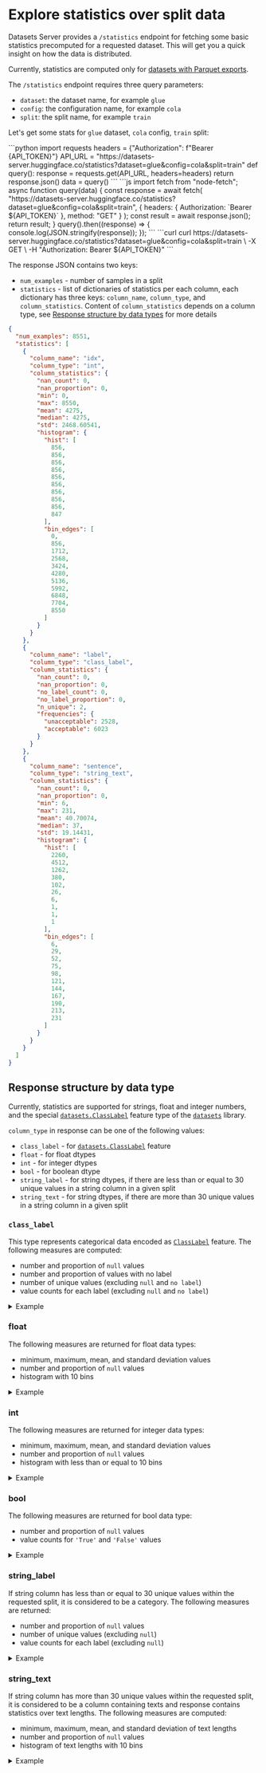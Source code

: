 # Explore statistics over split data

Datasets Server provides a `/statistics` endpoint for fetching some basic statistics precomputed for a requested dataset. This will get you a quick insight on how the data is distributed.

<Tip warning={true}>
  Currently, statistics are computed only for <a href="./parquet">datasets with Parquet exports</a>.
</Tip>

The `/statistics` endpoint requires three query parameters:

- `dataset`: the dataset name, for example `glue`
- `config`: the configuration name, for example `cola`
- `split`: the split name, for example `train`

Let's get some stats for `glue` dataset, `cola` config, `train` split:

<inferencesnippet>
<python>
```python
import requests
headers = {"Authorization": f"Bearer {API_TOKEN}"}
API_URL = "https://datasets-server.huggingface.co/statistics?dataset=glue&config=cola&split=train"
def query():
    response = requests.get(API_URL, headers=headers)
    return response.json()
data = query()
```
</python>
<js>
```js
import fetch from "node-fetch";
async function query(data) {
    const response = await fetch(
        "https://datasets-server.huggingface.co/statistics?dataset=glue&config=cola&split=train",
        {
            headers: { Authorization: `Bearer ${API_TOKEN}` },
            method: "GET"
        }
    );
    const result = await response.json();
    return result;
}
query().then((response) => {
    console.log(JSON.stringify(response));
});
```
</js>
<curl>
```curl
curl https://datasets-server.huggingface.co/statistics?dataset=glue&config=cola&split=train \
        -X GET \
        -H "Authorization: Bearer ${API_TOKEN}"
```
</curl>
</inferencesnippet>

The response JSON contains two keys:
* `num_examples` - number of samples in a split
* `statistics` - list of dictionaries of statistics per each column, each dictionary has three keys: `column_name`, `column_type`, and `column_statistics`. Content of `column_statistics` depends on a column type, see [Response structure by data types](./statistics#response-structure-by-data-type) for more details

```json
{
  "num_examples": 8551,
  "statistics": [
    {
      "column_name": "idx",
      "column_type": "int",
      "column_statistics": {
        "nan_count": 0,
        "nan_proportion": 0,
        "min": 0,
        "max": 8550,
        "mean": 4275,
        "median": 4275,
        "std": 2468.60541,
        "histogram": {
          "hist": [
            856,
            856,
            856,
            856,
            856,
            856,
            856,
            856,
            856,
            847
          ],
          "bin_edges": [
            0,
            856,
            1712,
            2568,
            3424,
            4280,
            5136,
            5992,
            6848,
            7704,
            8550
          ]
        }
      }
    },
    {
      "column_name": "label",
      "column_type": "class_label",
      "column_statistics": {
        "nan_count": 0,
        "nan_proportion": 0,
        "no_label_count": 0,
        "no_label_proportion": 0,
        "n_unique": 2,
        "frequencies": {
          "unacceptable": 2528,
          "acceptable": 6023
        }
      }
    },
    {
      "column_name": "sentence",
      "column_type": "string_text",
      "column_statistics": {
        "nan_count": 0,
        "nan_proportion": 0,
        "min": 6,
        "max": 231,
        "mean": 40.70074,
        "median": 37,
        "std": 19.14431,
        "histogram": {
          "hist": [
            2260,
            4512,
            1262,
            380,
            102,
            26,
            6,
            1,
            1,
            1
          ],
          "bin_edges": [
            6,
            29,
            52,
            75,
            98,
            121,
            144,
            167,
            190,
            213,
            231
          ]
        }
      }
    }
  ]
}
```

## Response structure by data type

Currently, statistics are supported for strings, float and integer numbers, and the special [`datasets.ClassLabel`](https://huggingface.co/docs/datasets/package_reference/main_classes#datasets.ClassLabel) feature type of the [`datasets`](https://huggingface.co/docs/datasets/) library.

`column_type` in response can be one of the following values:

* `class_label` - for [`datasets.ClassLabel`](https://huggingface.co/docs/datasets/package_reference/main_classes#datasets.ClassLabel) feature
* `float` - for float dtypes
* `int` - for integer dtypes
* `bool` - for boolean dtype
* `string_label` - for string dtypes, if there are less than or equal to 30 unique values in a string column in a given split
* `string_text` - for string dtypes, if there are more than 30 unique values in a string column in a given split

### `class_label`

This type represents categorical data encoded as [`ClassLabel`](https://huggingface.co/docs/datasets/package_reference/main_classes#datasets.ClassLabel) feature. The following measures are computed:

* number and proportion of `null` values
* number and proportion of values with no label
* number of unique values (excluding `null` and `no label`)
* value counts for each label (excluding `null` and `no label`)

<details><summary>Example </summary>
<p>

```json
{
  "column_name": "label",
  "column_type": "class_label",
  "column_statistics": {
    "nan_count": 0,
    "nan_proportion": 0,
    "no_label_count": 0,
    "no_label_proportion": 0,
    "n_unique": 2,
    "frequencies": {
      "unacceptable": 2528,
      "acceptable": 6023
    }
  }
}
```

</p>
</details>

### float

The following measures are returned for float data types:

* minimum, maximum, mean, and standard deviation values
* number and proportion of `null` values
* histogram with 10 bins

<details><summary>Example </summary>
<p>

```json
{
  "column_name": "clarity",
  "column_type": "float",
  "column_statistics": {
    "nan_count": 0,
    "nan_proportion": 0,
    "min": 0,
    "max": 2,
    "mean": 1.67206,
    "median": 1.8,
    "std": 0.38714,
    "histogram": {
      "hist": [
        17,
        12,
        48,
        52,
        135,
        188,
        814,
        15,
        1628,
        2048
      ],
      "bin_edges": [
        0,
        0.2,
        0.4,
        0.6,
        0.8,
        1,
        1.2,
        1.4,
        1.6,
        1.8,
        2
      ]
    }
  }
}
```

</p>
</details>

### int

The following measures are returned for integer data types:

* minimum, maximum, mean, and standard deviation values
* number and proportion of `null` values
* histogram with less than or equal to 10 bins

<details><summary>Example </summary>
<p>

```json
{
    "column_name": "direction",
    "column_type": "int",
    "column_statistics": {
        "nan_count": 0,
        "nan_proportion": 0.0,
        "min": 0,
        "max": 1,
        "mean": 0.49925,
        "median": 0.0,
        "std": 0.5,
        "histogram": {
            "hist": [
                50075,
                49925
            ],
            "bin_edges": [
                0,
                1,
                1
            ]
        }
    }
}
```

</p>
</details>

### bool

The following measures are returned for bool data type:

* number and proportion of `null` values
* value counts for `'True'` and `'False'` values

<details><summary>Example </summary>
<p>

```json
{
  "column_name": "penalty",
  "column_type": "bool",
  "column_statistics":
    {
        "nan_count": 3,
        "nan_proportion": 0.15,
        "frequencies": {
            "False": 7,
            "True": 10
        }
    }
}
```

</p>
</details>


### string_label

If string column has less than or equal to 30 unique values within the requested split, it is considered to be a category. The following measures are returned:

* number and proportion of `null` values
* number of unique values (excluding `null`)
* value counts for each label (excluding `null`)

<details><summary>Example </summary>
<p>

```json
{
  "column_name": "answerKey",
  "column_type": "string_label",
  "column_statistics": {
    "nan_count": 0,
    "nan_proportion": 0,
    "n_unique": 4,
    "frequencies": {
      "D": 1221,
      "C": 1146,
      "A": 1378,
      "B": 1212
    }
  }
}

```

</p>
</details>

### string_text

If string column has more than 30 unique values within the requested split, it is considered to be a column containing texts and response contains statistics over text lengths. The following measures are computed:

* minimum, maximum, mean, and standard deviation of text lengths
* number and proportion of `null` values
* histogram of text lengths with 10 bins

<details><summary>Example </summary>
<p>

```json
{
  "column_name": "sentence",
  "column_type": "string_text",
  "column_statistics": {
    "nan_count": 0,
    "nan_proportion": 0,
    "min": 6,
    "max": 231,
    "mean": 40.70074,
    "median": 37,
    "std": 19.14431,
    "histogram": {
      "hist": [
        2260,
        4512,
        1262,
        380,
        102,
        26,
        6,
        1,
        1,
        1
      ],
      "bin_edges": [
        6,
        29,
        52,
        75,
        98,
        121,
        144,
        167,
        190,
        213,
        231
      ]
    }
  }
}
```

</p>
</details>